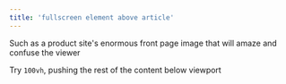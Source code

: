 ```yaml
---
title: 'fullscreen element above article'
---
```


Such as a product site's enormous front page image that will amaze and confuse the viewer

Try `100vh`, pushing the rest of the content below viewport
